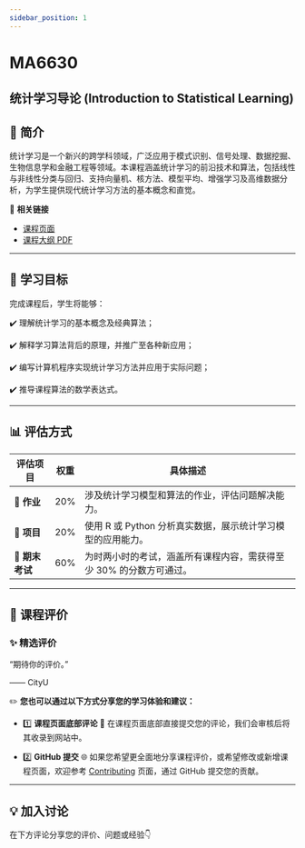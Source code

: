 ```yaml
---
sidebar_position: 1
---
```


# MA6630
## 统计学习导论 (Introduction to Statistical Learning)

## **📘 简介**
统计学习是一个新兴的跨学科领域，广泛应用于模式识别、信号处理、数据挖掘、生物信息学和金融工程等领域。本课程涵盖统计学习的前沿技术和算法，包括线性与非线性分类与回归、支持向量机、核方法、模型平均、增强学习及高维数据分析，为学生提供现代统计学习方法的基本概念和直觉。

🔗 **相关链接**
- [课程页面](https://www.cityu.edu.hk/catalogue/pg/202526/course/MA6630.htm)
- [课程大纲 PDF](https://www.cityu.edu.hk/catalogue/pg/202526/course/MA6630.pdf)

---

## **🎯 学习目标**

完成课程后，学生将能够：

✔️ 理解统计学习的基本概念及经典算法；

✔️ 解释学习算法背后的原理，并推广至各种新应用；

✔️ 编写计算机程序实现统计学习方法并应用于实际问题；

✔️ 推导课程算法的数学表达式。

---

## **📊 评估方式**

| **评估项目**            | **权重** | **具体描述**                                                                                       |
|------------------------|---------|---------------------------------------------------------------------------------------------------|
| **📂 作业**             | 20%      | 涉及统计学习模型和算法的作业，评估问题解决能力。                                                        |
| **📂 项目**             | 20%      | 使用 R 或 Python 分析真实数据，展示统计学习模型的应用能力。                                               |
| **📝 期末考试**         | 60%      | 为时两小时的考试，涵盖所有课程内容，需获得至少 30% 的分数方可通过。                                            |

---

## **💬 课程评价**

### ✨ **精选评价**
<div className={commentStyles.commentBox}>
    <p className={commentStyles.commentText}>
        “期待你的评价。”
    </p>
    <p className={commentStyles.commentAuthor}>—— CityU</p>
</div>

✏️ **您也可以通过以下方式分享您的学习体验和建议：**

- 1️⃣ **课程页面底部评论**
💬 在课程页面底部直接提交您的评论，我们会审核后将其收录到网站中。

- 2️⃣ **GitHub 提交**
🌐 如果您希望更全面地分享课程评价，或希望修改或新增课程页面，欢迎参考 [Contributing](/contributing) 页面，通过 GitHub 提交您的贡献。

---

## **💡 加入讨论**

在下方评论分享您的评价、问题或经验👇
<Utterances />
